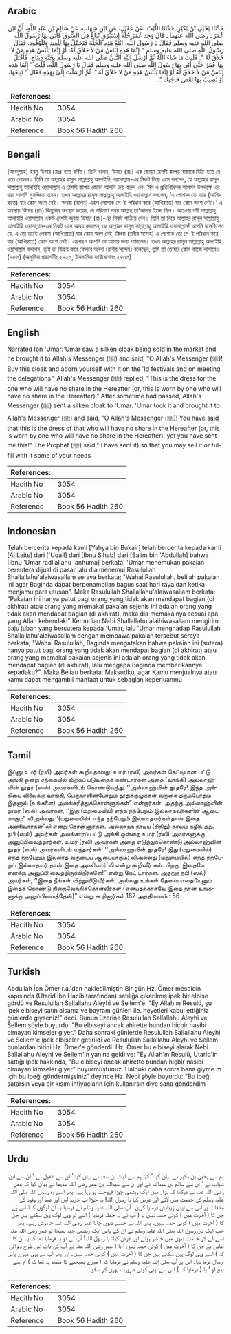 ## Arabic


<div dir="rtl" lang="ar" style={{fontSize:'larger',backgroundColor:'#f8f9fa',padding:20}}>
حَدَّثَنَا يَحْيَى بْنُ بُكَيْرٍ، حَدَّثَنَا اللَّيْثُ، عَنْ عُقَيْلٍ، عَنِ ابْنِ شِهَابٍ، عَنْ سَالِمِ بْنِ عَبْدِ اللَّهِ، أَنَّ ابْنَ عُمَرَ ـ رضى الله عنهما ـ قَالَ وَجَدَ عُمَرُ حُلَّةَ إِسْتَبْرَقٍ تُبَاعُ فِي السُّوقِ فَأَتَى بِهَا رَسُولَ اللَّهِ صلى الله عليه وسلم فَقَالَ يَا رَسُولَ اللَّهِ، ابْتَعْ هَذِهِ الْحُلَّةَ فَتَجَمَّلْ بِهَا لِلْعِيدِ وَلِلْوُفُودِ‏.‏ فَقَالَ رَسُولُ اللَّهِ صلى الله عليه وسلم ‏"‏ إِنَّمَا هَذِهِ لِبَاسُ مَنْ لاَ خَلاَقَ لَهُ، أَوْ إِنَّمَا يَلْبَسُ هَذِهِ مَنْ لاَ خَلاَقَ لَهُ ‏"‏‏.‏ فَلَبِثَ مَا شَاءَ اللَّهُ ثُمَّ أَرْسَلَ إِلَيْهِ النَّبِيُّ صلى الله عليه وسلم بِجُبَّةِ دِيبَاجٍ، فَأَقْبَلَ بِهَا عُمَرُ حَتَّى أَتَى بِهَا رَسُولَ اللَّهِ صلى الله عليه وسلم فَقَالَ يَا رَسُولَ اللَّهِ، قُلْتَ ‏"‏ إِنَّمَا هَذِهِ لِبَاسُ مَنْ لاَ خَلاَقَ لَهُ أَوْ إِنَّمَا يَلْبَسُ هَذِهِ مَنْ لا خَلاَقَ لَهُ ‏"‏‏.‏ ثُمَّ أَرْسَلْتَ إِلَىَّ بِهَذِهِ فَقَالَ ‏"‏ تَبِيعُهَا، أَوْ تُصِيبُ بِهَا بَعْضَ حَاجَتِكَ ‏"‏‏.‏
</div>
<div style={{backgroundColor:'#f8f9fa',padding:20, marginBottom: 10}}><table> <thead> <tr> <th>References:</th> <th></th> </tr> </thead> <tbody><tr><td>Hadith No</td><td>3054</td></tr><tr><td>Arabic No</td><td>3054</td></tr><tr><td>Reference</td><td>Book 56 Hadith 260</td></tr></tbody></table></div>

## Bengali


<div dir="ltr" lang="bn" style={{fontSize:'larger',backgroundColor:'#f8f9fa',padding:20}}>
(আবদুল্লাহ) ইবনু ‘উমার (রাঃ) হতে বর্ণিত। তিনি বলেন, ‘উমার (রাঃ) এক জোড়া রেশমী কাপড় বাজারে বিক্রি হতে দেখতে পেলেন। তিনি তা আল্লাহর রাসূল সাল্লাল্লাহু আলাইহি ওয়াসাল্লাম-এর নিকট নিয়ে এসে বললেন, হে আল্লাহর রাসূল সাল্লাল্লাহু আলাইহি ওয়াসাল্লাম এ রেশমী কাপড় জোড়া আপনি ক্রয় করুন এবং ‘ঈদ ও প্রতিনিধিদল আগমন উপলক্ষে এর দ্বারা আপনি সুসজ্জিত হবেন। তখন আল্লাহর রাসূল সাল্লাল্লাহু আলাইহি ওয়াসাল্লাম বললেন, ‘এ পোশাক তো তার (আখিরাতে) যার কোন অংশ নেই। অথবা (বলেন) এরূপ পোশাক সে-ই পরিধান করে (আখিরাতে) যার কোন অংশ নেই।’ এ অবস্থায় ‘উমার (রাঃ) কিছুদিন অবস্থান করেন, যে পরিমাণ সময় আল্লাহ তা‘আলার ইচ্ছে ছিল। অতঃপর নবী সাল্লাল্লাহু আলাইহি ওয়াসাল্লাম একটি রেশমী জুববা ‘উমার (রাঃ)-এর নিকট পাঠিয়ে দেন। তিনি তা নিয়ে আল্লাহর রাসূল সাল্লাল্লাহু আলাইহি ওয়াসাল্লাম-এর নিকট এসে আরয করলেন, হে আল্লাহর রাসূল সাল্লাল্লাহু আলাইহি ওয়াসাল্লাম! আপনি বলেছিলেন যে, এ তো তারই লেবাস (আখিরাতে) যার কোন অংশ নেই, কিংবা (রাবীর সন্দেহ) এ পোশাক তো সে-ই পরিধান করে, যার (আখিরাতে) কোন অংশ নেই। এরপরও আপনি তা আমার জন্য পাঠালেন। তখন আল্লাহর রাসূল সাল্লাল্লাহু আলাইহি ওয়াসাল্লাম বললেন, তুমি তা বিক্রয় করে ফেলবে অথবা (রাবীর সন্দেহ) বলেছেন, তুমি তা তোমার কোন কাজে লাগাবে। (৮৮৬) (আধুনিক প্রকাশনীঃ ২৮২৬, ইসলামিক ফাউন্ডেশনঃ ২৮৩৬)
</div>
<div style={{backgroundColor:'#f8f9fa',padding:20, marginBottom: 10}}><table> <thead> <tr> <th>References:</th> <th></th> </tr> </thead> <tbody><tr><td>Hadith No</td><td>3054</td></tr><tr><td>Arabic No</td><td>3054</td></tr><tr><td>Reference</td><td>Book 56 Hadith 260</td></tr></tbody></table></div>

## English


<div dir="ltr" lang="en" style={{fontSize:'larger',backgroundColor:'#f8f9fa',padding:20}}>
Narrated Ibn 'Umar:'Umar saw a silken cloak being sold in the market and he brought it to Allah's Messenger (ﷺ) and said, "O Allah's Messenger (ﷺ)! Buy this cloak and adorn yourself with it on the 'Id festivals and on meeting the delegations." Allah's Messenger (ﷺ) replied, "This is the dress for the one who will have no share in the Hereafter (or, this is worn by one who will have no share in the Hereafter)." After sometime had passed, Allah's Messenger (ﷺ) sent a silken cloak to 'Umar. 'Umar took it and brought it to Allah's Messenger (ﷺ) and said, "O Allah's Messenger (ﷺ)! You have said that this is the dress of that who will have no share in the Hereafter (or, this is worn by one who will have no share in the Hereafter), yet you have sent me this!" The Prophet (ﷺ) said," I have sent it) so that you may sell it or fulfill with it some of your needs
</div>
<div style={{backgroundColor:'#f8f9fa',padding:20, marginBottom: 10}}><table> <thead> <tr> <th>References:</th> <th></th> </tr> </thead> <tbody><tr><td>Hadith No</td><td>3054</td></tr><tr><td>Arabic No</td><td>3054</td></tr><tr><td>Reference</td><td>Book 56 Hadith 260</td></tr></tbody></table></div>

## Indonesian


<div dir="ltr" lang="id" style={{fontSize:'larger',backgroundColor:'#f8f9fa',padding:20}}>
Telah bercerita kepada kami [Yahya bin Bukair] telah bercerita kepada kami [Al Laits] dari ['Uqail] dari [Ibnu Sihab] dari [Salim bin 'Abdullah] bahwa [Ibnu 'Umar radliallahu 'anhuma] berkata; 'Umar menemukan pakaian bersutera dijual di pasar lalu dia menemui Rasulullah Shallallahu'alaiwasallam seraya berkata; "Wahai Rasulullah, belilah pakaian ini agar Baginda dapat berpenampilan bagus saat hari raya dan ketika menjamu para utusan". Maka Rasulullah Shallallahu'alaiwasallam berkata: "Pakaian ini hanya patut bagi orang yang tidak akan mendapat bagian (di akhirat) atau orang yang memakai pakaian sejenis ini adalah orang yang tidak akan mendapat bagian (di akhirat), maka dia memakainya sesuai apa yang Allah kehendaki" Kemudian Nabi Shallallahu'alaihiwasallam mengirim baju jubah yang bersutera kepada 'Umar, lalu 'Umar menghadap Rasulullah Shallallahu'alaiwasallam dengan membawa pakaian tersebut seraya berkata; "Wahai Rasulullah, Baginda mengatakan bahwa pakaian ini (sutera) hanya patut bagi orang yang tidak akan mendapat bagian (di akhirat) atau orang yang memakai pakaian sejenis ini adalah orang yang tidak akan mendapat bagian (di akhirat), lalu mengapa Baginda memberikannya kepadaku?". Maka Beliau berkata: Maksudku, agar Kamu menjualnya atau kamu dapat mengambil manfaat untuk sebagian keperluanmu
</div>
<div style={{backgroundColor:'#f8f9fa',padding:20, marginBottom: 10}}><table> <thead> <tr> <th>References:</th> <th></th> </tr> </thead> <tbody><tr><td>Hadith No</td><td>3054</td></tr><tr><td>Arabic No</td><td>3054</td></tr><tr><td>Reference</td><td>Book 56 Hadith 260</td></tr></tbody></table></div>

## Tamil


<div dir="ltr" lang="ta" style={{fontSize:'larger',backgroundColor:'#f8f9fa',padding:20}}>
இப்னு உமர் (ரலி) அவர்கள் கூறியதாவது: உமர் (ரலி) அவர்கள் கெட்டியான பட்டு அங்கி ஒன்று சந்தையில் விற்கப் படுவதைக் கண்டார்கள் அதை (வாங்கி) அல்லாஹ்வின் தூதர் (ஸல்) அவர்களிடம் கொண்டுவந்து, ‘‘அல்லாஹ்வின் தூதரே! இந்த அங்கியை விலைக்கு வாங்கி, பெருநாளின்போதும் தூதுக்குழுக்கள் வருகை தரும்போதும் இதனால் (உங்களை) அலங்கரித்துக்கொள்ளுங்கள்” என்றார்கள். அதற்கு அல்லாஹ்வின் தூதர் (ஸல்) அவர்கள், ‘‘இது (மறுமையில்) எந்த நற்பேறும் இல்லாதவர்களின் ஆடையாகும்” லிஅல்லது ‘‘(மறுமையில்) எந்த நற்பேறும் இல்லாதவர்கள்தான் இதை அணிவார்கள்”லி என்று சொன்னார்கள். அல்லாஹ் நாடிய (சிறிது) காலம் கழிந் தது. நபி (ஸல்) அவர்கள் அலங்காரப் பட்டு அங்கி ஒன்றை உமர் (ரலி) அவர்களுக்கு அனுப்பிவைத்தார்கள். உமர் (ரலி) அவர்கள் அதை எடுத்துக்கொண்டு அல்லாஹ்வின் தூதர் (ஸல்) அவர்களிடம் வந்தார்கள். ‘‘அல்லாஹ்வின் தூதரே! இது (மறுமையில்) எந்த நற்பேறும் இல்லாத வருடைய ஆடையாகும்; லிஅல்லது (மறுமையில்) எந்த நற்பேறும் இல்லாதவர் தான் இதை அணிவார்’லி என்று கூறினீர் கள். பிறகு, இதையே எனக்கு அனுப்பி வைத்திருக்கிறீர்களே!” என்று கேட் டார்கள். அதற்கு நபி (ஸல்) அவர்கள், ‘‘இதை நீங்கள் விற்றுவிடுவீர்கள்; அல்லது உங்கள் தேவை எதையேனும் இதைக் கொண்டு நிறைவேற்றிக்கொள்வீர்கள் (என்பதற்காகவே இதை நான் உங்களுக்கு அனுப்பிவைத்தேன்)” என்று கூறினார்கள்.167 அத்தியாயம் : 56
</div>
<div style={{backgroundColor:'#f8f9fa',padding:20, marginBottom: 10}}><table> <thead> <tr> <th>References:</th> <th></th> </tr> </thead> <tbody><tr><td>Hadith No</td><td>3054</td></tr><tr><td>Arabic No</td><td>3054</td></tr><tr><td>Reference</td><td>Book 56 Hadith 260</td></tr></tbody></table></div>

## Turkish


<div dir="ltr" lang="tr" style={{fontSize:'larger',backgroundColor:'#f8f9fa',padding:20}}>
Abdullah İbn Ömer r.a.'den nakledilmiştir: Bir gün Hz. Ömer mescidin kapısında (Utarid İbn Hacib tarafından) satılığa çıkarılmış ipek bir elbise gördü ve Resulullah Sallallahu Aleyhi ve Sellem'e: "Ey Allah'ın Resulü, şu ipek elbiseyi satın alsanız ve bayram günleri ile. heyetleri kabul ettiğiniz günlerde giyseniz!" dedi. Bunun üzerine Resulullah Sallallahu Aleyhi ve Sellem şöyle buyurdu: "Bu elbiseyi ancak ahirette bundan hiçbir nasibi olmayan kimseler giyer." Daha sonraki günlerde Resulullah Sallallahu Aleyhi ve Sellem'e ipek elbiseler getirildi ve Resulullah Sallallahu Aleyhi ve Sellem bunlardan birini Hz. Ömer'e gönderdi. Hz. Ömer bu elbiseyi alarak Nebi Sallallahu Aleyhi ve Sellem'in yanına geldi ve: "Ey Allah'ın Resulü, Utarid'in sattığı ipek hakkında, "Bu elbiseyi ancak ahirette bundan hiçbir nasibi olmayan kimseler giyer" buyurmuştunuz. Halbuki daha sonra bana giyme m için bu ipeği göndermişsiniz" deyince Hz. Nebi şöyle buyurdu: "Bu ipeği satarsın veya bir kısım ihtiyaçların için kullanırsın diye sana gönderdim
</div>
<div style={{backgroundColor:'#f8f9fa',padding:20, marginBottom: 10}}><table> <thead> <tr> <th>References:</th> <th></th> </tr> </thead> <tbody><tr><td>Hadith No</td><td>3054</td></tr><tr><td>Arabic No</td><td>3054</td></tr><tr><td>Reference</td><td>Book 56 Hadith 260</td></tr></tbody></table></div>

## Urdu


<div dir="rtl" lang="ur" style={{fontSize:'larger',backgroundColor:'#f8f9fa',padding:20}}>
ہم سے یحییٰ بن بکیر نے بیان کیا ‘ کہا ہم سے لیث بن سعد نے بیان کیا ‘ ان سے عقیل نے ‘ ان سے ابن شہاب نے ‘ ان سے سالم بن عبداللہ نے اور ان سے عبداللہ بن عمر رضی اللہ عنہما نے بیان کیا کہ عمر رضی اللہ عنہ نے دیکھا کہ بازار میں ایک ریشمی جوڑا فروخت ہو رہا ہے۔ پھر اسے وہ رسول اللہ صلی اللہ علیہ وسلم کی خدمت میں لائے اور عرض کیا یا رسول اللہ! یہ جوڑا آپ خرید لیں اور عید اور وفود کی ملاقات پر اس سے اپنی زیبائش فرمایا کریں۔ آپ صلی اللہ علیہ وسلم نے فرمایا یہ ان لوگوں کا لباس ہے جن کا ( آخرت میں ) کوئی حصہ نہیں یا ( آپ نے یہ جملہ فرمایا ) اسے تو وہی لوگ پہن سکتے ہیں جن کا ( آخرت میں ) کوئی حصہ نہیں۔ پھر اللہ نے جتنے دنوں چاہا عمر رضی اللہ عنہ خاموش رہے۔ پھر جب ایک دن رسول اللہ صلی اللہ علیہ وسلم نے ان کے پاس ایک ریشمی جبہ بھیجا تو عمر رضی اللہ عنہ اسے لے کر خدمت نبوی میں حاضر ہوئے اور عرض کیا: یا رسول اللہ! آپ نے تو یہ فرمایا تھا کہ یہ ان کا لباس ہے جن کا ( آخرت میں ) کوئی حصہ نہیں ‘ یا ( عمر رضی اللہ عنہ نے آپ کی بات اس طرح دہرائی کہ ) اسے وہی لوگ پہن سکتے ہیں جن کا ( آخرت میں ) کوئی حصہ نہیں۔ اور پھر آپ نے یہی میرے پاس ارسال فرما دیا۔ اس پر آپ صلی اللہ علیہ وسلم نے فرمایا کہ ( میرے بھیجنے کا مقصد یہ تھا کہ ) تم اسے بیچ لو ‘ یا ( فرمایا کہ ) اس سے اپنی کوئی ضرورت پوری کر سکو۔
</div>
<div style={{backgroundColor:'#f8f9fa',padding:20, marginBottom: 10}}><table> <thead> <tr> <th>References:</th> <th></th> </tr> </thead> <tbody><tr><td>Hadith No</td><td>3054</td></tr><tr><td>Arabic No</td><td>3054</td></tr><tr><td>Reference</td><td>Book 56 Hadith 260</td></tr></tbody></table></div>